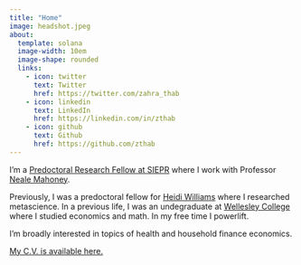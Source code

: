 ```yaml
---
title: "Home"
image: headshot.jpeg
about:
  template: solana
  image-width: 10em
  image-shape: rounded
  links:
    - icon: twitter
      text: Twitter
      href: https://twitter.com/zahra_thab
    - icon: linkedin
      text: LinkedIn
      href: https://linkedin.com/in/zthab
    - icon: github
      text: Github
      href: https://github.com/zthab
---
```

I'm a [Predoctoral Research Fellow at SIEPR](https://siepr.stanford.edu/programs/predoctoral-research-fellowship-opportunities) where I work with Professor [Neale Mahoney](https://nmahoney.people.stanford.edu/). 

Previously, I was a predoctoral fellow for [Heidi Williams](https://sites.google.com/view/heidi-l-williams/home) where I researched metascience. In a previous life, I was an undegraduate at [Wellesley College](https://www.wellesley.edu/) where I studied economics and math. In my free time I powerlift.

I'm broadly interested in topics of health and household finance economics.

[My C.V. is available here.](/zahra_thabet_cv.pdf)


